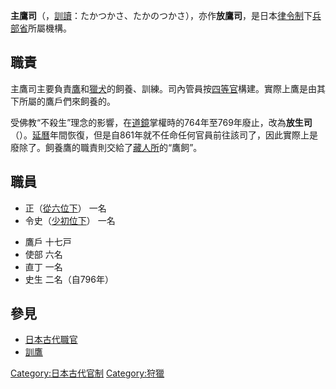'''主鷹司'''（{{jpn|j=主鷹司|hg=しゅようし}}，[[訓讀|訓讀]]：たかつかさ、たかのつかさ），亦作'''放鷹司'''，是日本[[律令制|律令制]]下[[兵部省|兵部省]]所屬機構。

== 職責 ==

主鷹司主要負責[[鷹|鷹]]和[[獵犬|獵犬]]的飼養、訓練。司內管員按[[四等官|四等官]]構建。實際上鷹是由其下所屬的鷹戶們來飼養的。

受佛教“不殺生”理念的影響，在[[道鏡|道鏡]]掌權時的764年至769年廢止，改為'''放生司'''（{{jpn|j=放生司|hg=ほうじょうし}}）。[[延曆|延曆]]年間恢復，但是自861年就不任命任何官員前往該司了，因此實際上是廢除了。飼養鷹的職責則交給了[[藏人所|藏人所]]的“鷹飼”。

==職員 ==
*正（[[從六位|從六位下]]） 一名
*令史（[[少初位|少初位下]]） 一名

*鷹戶 十七戸
*使部 六名
*直丁 一名
*史生 二名（自796年）

==參見 ==
*[[日本古代職官|日本古代職官]]
*[[訓鷹|訓鷹]]

[[Category:日本古代官制|Category:日本古代官制]]
[[Category:狩獵|Category:狩獵]]
{{Japanese-history-stub}}